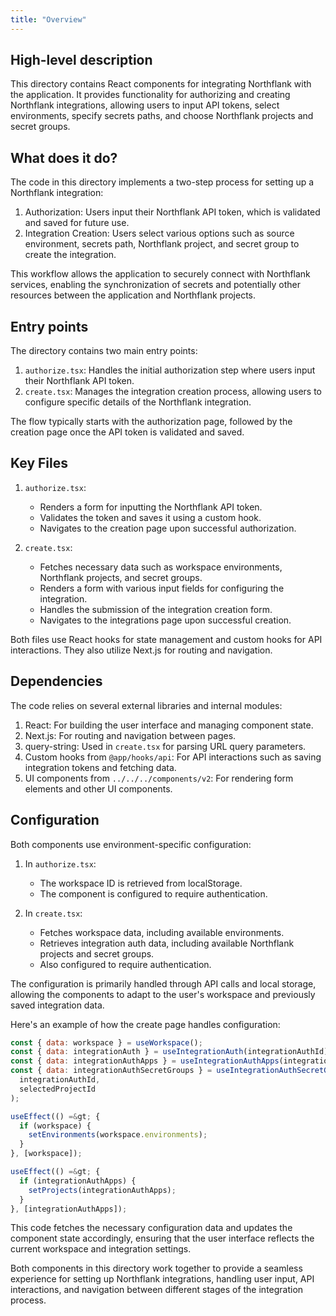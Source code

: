 ```yaml
---
title: "Overview"
---
```


## High-level description
This directory contains React components for integrating Northflank with the application. It provides functionality for authorizing and creating Northflank integrations, allowing users to input API tokens, select environments, specify secrets paths, and choose Northflank projects and secret groups.

## What does it do?
The code in this directory implements a two-step process for setting up a Northflank integration:

1. Authorization: Users input their Northflank API token, which is validated and saved for future use.
2. Integration Creation: Users select various options such as source environment, secrets path, Northflank project, and secret group to create the integration.

This workflow allows the application to securely connect with Northflank services, enabling the synchronization of secrets and potentially other resources between the application and Northflank projects.

## Entry points
The directory contains two main entry points:

1. `authorize.tsx`: Handles the initial authorization step where users input their Northflank API token.
2. `create.tsx`: Manages the integration creation process, allowing users to configure specific details of the Northflank integration.

The flow typically starts with the authorization page, followed by the creation page once the API token is validated and saved.

## Key Files

1. `authorize.tsx`:
   - Renders a form for inputting the Northflank API token.
   - Validates the token and saves it using a custom hook.
   - Navigates to the creation page upon successful authorization.

2. `create.tsx`:
   - Fetches necessary data such as workspace environments, Northflank projects, and secret groups.
   - Renders a form with various input fields for configuring the integration.
   - Handles the submission of the integration creation form.
   - Navigates to the integrations page upon successful creation.

Both files use React hooks for state management and custom hooks for API interactions. They also utilize Next.js for routing and navigation.

## Dependencies
The code relies on several external libraries and internal modules:

1. React: For building the user interface and managing component state.
2. Next.js: For routing and navigation between pages.
3. query-string: Used in `create.tsx` for parsing URL query parameters.
4. Custom hooks from `@app/hooks/api`: For API interactions such as saving integration tokens and fetching data.
5. UI components from `../../../components/v2`: For rendering form elements and other UI components.

## Configuration
Both components use environment-specific configuration:

1. In `authorize.tsx`:
   - The workspace ID is retrieved from localStorage.
   - The component is configured to require authentication.

2. In `create.tsx`:
   - Fetches workspace data, including available environments.
   - Retrieves integration auth data, including available Northflank projects and secret groups.
   - Also configured to require authentication.

The configuration is primarily handled through API calls and local storage, allowing the components to adapt to the user's workspace and previously saved integration data.

Here's an example of how the create page handles configuration:

```javascript
const { data: workspace } = useWorkspace();
const { data: integrationAuth } = useIntegrationAuth(integrationAuthId);
const { data: integrationAuthApps } = useIntegrationAuthApps(integrationAuthId);
const { data: integrationAuthSecretGroups } = useIntegrationAuthSecretGroups(
  integrationAuthId,
  selectedProjectId
);

useEffect(() =&gt; {
  if (workspace) {
    setEnvironments(workspace.environments);
  }
}, [workspace]);

useEffect(() =&gt; {
  if (integrationAuthApps) {
    setProjects(integrationAuthApps);
  }
}, [integrationAuthApps]);
```

This code fetches the necessary configuration data and updates the component state accordingly, ensuring that the user interface reflects the current workspace and integration settings.

Both components in this directory work together to provide a seamless experience for setting up Northflank integrations, handling user input, API interactions, and navigation between different stages of the integration process.